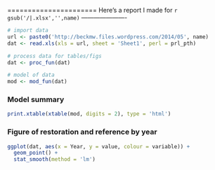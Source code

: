 ======================
Here's a report I made for `r gsub('/|.xlsx','',name)`
----------------------

```r
# import data
url <- paste0('http://beckmw.files.wordpress.com/2014/05', name)
dat <- read.xls(xls = url, sheet = 'Sheet1', perl = prl_pth)

# process data for tables/figs
dat <- proc_fun(dat)

# model of data
mod <- mod_fun(dat)
```

### Model summary
```r
print.xtable(xtable(mod, digits = 2), type = 'html')
```

### Figure of restoration and reference by year
```r
ggplot(dat, aes(x = Year, y = value, colour = variable)) + 
  geom_point() +
  stat_smooth(method = 'lm')
```

